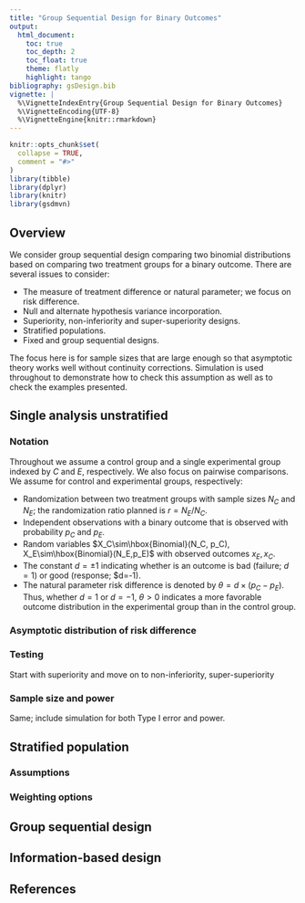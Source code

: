 ```yaml
---
title: "Group Sequential Design for Binary Outcomes"
output:
  html_document:
    toc: true
    toc_depth: 2
    toc_float: true
    theme: flatly
    highlight: tango
bibliography: gsDesign.bib
vignette: |
  %\VignetteIndexEntry{Group Sequential Design for Binary Outcomes}
  %\VignetteEncoding{UTF-8}
  %\VignetteEngine{knitr::rmarkdown}
---
```


```r
knitr::opts_chunk$set(
  collapse = TRUE,
  comment = "#>"
)
library(tibble)
library(dplyr)
library(knitr)
library(gsdmvn)
```

## Overview

We consider group sequential design comparing two binomial distributions based on comparing two treatment groups for a binary outcome.
There are several issues to consider:

- The measure of treatment difference or natural parameter; we focus on risk difference.
- Null and alternate hypothesis variance incorporation.
- Superiority, non-inferiority and super-superiority designs.
- Stratified populations.
- Fixed and group sequential designs.

The focus here is for sample sizes that are large enough so that asymptotic theory works well without continuity corrections.
Simulation is used throughout to demonstrate how to check this assumption as well as to check the examples presented.

## Single analysis unstratified

### Notation

Throughout we assume a control group and a single experimental group indexed by $C$ and $E$, respectively.
We also focus on pairwise comparisons.
We assume for control and experimental groups, respectively:

- Randomization between two treatment groups with sample sizes $N_C$ and $N_E$; the randomization ratio planned is $r=N_E/N_C$.
- Independent observations with a binary outcome that is observed with probability $p_C$ and $p_E$.
- Random variables $X_C\sim\hbox{Binomial}(N_C, p_C), X_E\sim\hbox{Binomial}(N_E,p_E)$ with observed outcomes $x_E, x_C$.  
- The constant $d=\pm 1$ indicating whether is an outcome is bad (failure; $d=1$) or good (response; $d=-1).
- The natural parameter risk difference is denoted by $\theta = d\times (p_C - p_E)$. Thus, whether $d=1$ or $d=-1$, $\theta > 0$ indicates a more favorable outcome distribution in the experimental group than in the control group.

### Asymptotic distribution of risk difference

### Testing

Start with superiority and move on to non-inferiority, super-superiority

### Sample size and power

Same; include simulation for both Type I error and power.

## Stratified population

### Assumptions

### Weighting options

## Group sequential design

## Information-based design

## References
